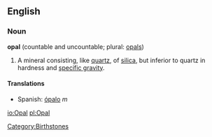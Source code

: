 ==English==
===Noun===
'''opal''' (countable and uncountable; plural: [[opals]])

#A mineral consisting, like [[quartz]], of [[silica]], but inferior to quartz in hardness and [[specific gravity]].

====Translations====
*Spanish: [[ópalo]] ''m''

[[Category:Birthstones]]

[[io:Opal]]
[[pl:Opal]]